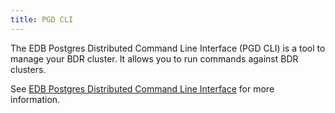 ```yaml
---
title: PGD CLI
---
```


The EDB Postgres Distributed Command Line Interface (PGD CLI) is a tool to manage your BDR cluster. It allows you to run commands against BDR clusters. 

See [EDB Postgres Distributed Command Line Interface](/pgd_cli/latest) for more information.